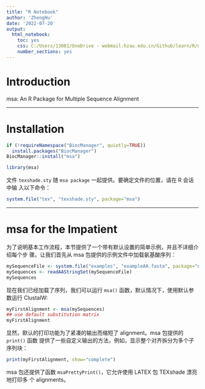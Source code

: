 ```yaml
---
title: "R Notebook"
author: 'ZhengHu'
date: '2022-07-20'
output: 
  html_notebook: 
    toc: yes
    css: C:/Users/13081/OneDrive - webmail.hzau.edu.cn/Github/learn/R/notebook.css
    number_sections: yes
---
```


# Introduction
msa: An R Package for Multiple Sequence Alignment


--------------------------------------------------------------------------------


# Installation
```r
if (!requireNamespace("BiocManager", quietly=TRUE))
  install.packages("BiocManager")
BiocManager::install("msa")
```

```r
library(msa)
```

文件 `texshade.sty` 随 `msa package` 一起提供。要确定文件的位置，请在 R 会话中输
入以下命令：
```r
system.file("tex", "texshade.sty", package="msa")
```


--------------------------------------------------------------------------------


# msa for the Impatient
为了说明基本工作流程，本节提供了一个带有默认设置的简单示例，并且不详细介绍每个步
骤。让我们首先从 msa 包提供的示例文件中加载氨基酸序列：
```r
mySequenceFile <- system.file("examples", "exampleAA.fasta", package="msa")
mySequences <- readAAStringSet(mySequenceFile)
mySequences
```

现在我们已经加载了序列，我们可以运行 `msa()` 函数，默认情况下，使用默认参数运行 
ClustalW: 
```r
myFirstAlignment <- msa(mySequences)
## use default substitution matrix
myFirstAlignment
```

显然，默认的打印功能为了紧凑的输出而缩短了 alignment。msa 包提供的 `print()` 函数 提供了一些自定义输出的方法，例如，显示整个对齐拆分为多个子序列块：
```r
print(myFirstAlignment, show="complete")
```

msa 包还提供了函数 `msaPrettyPrint()`，它允许使用 LATEX 包 TEXshade 漂亮地打印多
个 alignments。








